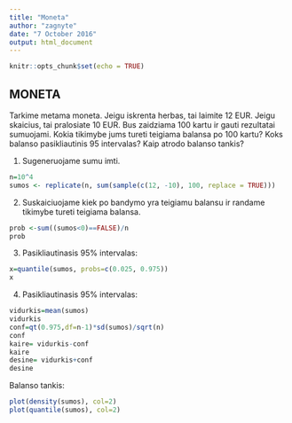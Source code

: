 ```yaml
---
title: "Moneta"
author: "zagnyte"
date: "7 October 2016"
output: html_document
---
```


```r
knitr::opts_chunk$set(echo = TRUE)
```

## MONETA

Tarkime metama moneta. Jeigu iskrenta herbas, tai laimite $12$ EUR. Jeigu skaicius, tai pralosiate $10$ EUR. Bus zaidziama $100$ kartu ir gauti rezultatai sumuojami. Kokia tikimybe jums tureti teigiama balansa po $100$ kartu? Koks balanso pasikliautinis $95%$ intervalas? Kaip atrodo balanso tankis?

1) Sugeneruojame sumu imti. 

```r
n=10^4
sumos <- replicate(n, sum(sample(c(12, -10), 100, replace = TRUE)))
```

2) Suskaiciuojame kiek po bandymo yra teigiamu balansu ir randame tikimybe tureti teigiama balansa.

```r
prob <-sum((sumos<0)==FALSE)/n
prob
```

3) Pasikliautinasis 95% intervalas:

```r
x=quantile(sumos, probs=c(0.025, 0.975))
x

```

4) Pasikliautinasis 95% intervalas:

```r
vidurkis=mean(sumos)
vidurkis
conf=qt(0.975,df=n-1)*sd(sumos)/sqrt(n)
conf
kaire= vidurkis-conf
kaire
desine= vidurkis+conf
desine
```

Balanso tankis:

```r
plot(density(sumos), col=2)
plot(quantile(sumos), col=2)
```

